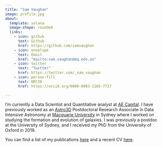 ```yaml
---
title: "Sam Vaughan"
image: profile.jpg
about:
  template: solana
  image-shape: rounded
  links:
    - icon: github
      text: Github
      href: https://github.com/samvaughan
    - icon: envelope
      text: Email
      href: "mailto:sam.vaughan@mq.edu.au"
    - icon: twitter
      text: "Twitter"
      href: https://twitter.com/_sam_vaughan
    - icon: person-fill
      text: ORCID
      href: https://orcid.org/0000-0003-2265-7727 

---
```


I'm currently a Data Scientist and Quantitative analyst at [AE Capital](http://www.aecapital.com.au/). I have previously worked as an [Astro3D](https://astro3d.org.au/) Postdoctoral Research Associate in Data Intensive Astronomy at [Macquarie University](https://www.mq.edu.au/research/research-centres-groups-and-facilities/secure-planet/centres/research-centre-for-astronomy-astrophysics-and-astrophotonics) in Sydney where I worked on studying the formation and evolution of galaxies. I was previously a postdoc at the University of Sydney, and I received my PhD from the University of Oxford in 2019.

You can find a list of my publications [here](https://ui.adsabs.harvard.edu/#search/q=orcid%3A0000-0003-2265-7727&sort=date+desc) and a recent CV [here](cv.pdf).